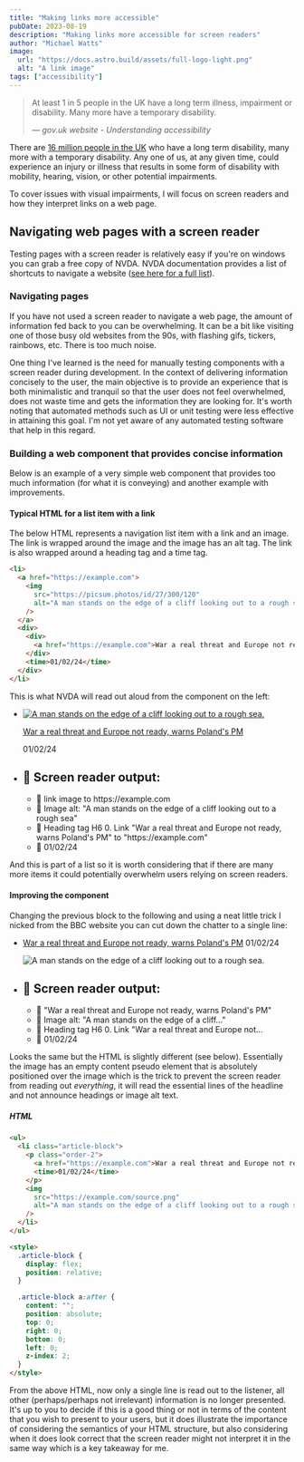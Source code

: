 ```yaml
---
title: "Making links more accessible"
pubDate: 2023-08-19
description: "Making links more accessible for screen readers"
author: "Michael Watts"
image:
  url: "https://docs.astro.build/assets/full-logo-light.png"
  alt: "A link image"
tags: ["accessibility"]
---
```



> At least 1 in 5 people in the UK have a long term illness, impairment or disability. Many more have a temporary disability.
>
> &mdash; <cite>gov.uk website - Understanding accessibility</cite>

There are [16 million people in the UK](https://www.scope.org.uk/media/disability-facts-figures/) who have a long term disability,
many more with a temporary disability. Any one of us, at any given time, could experience an injury or illness that results in some form of disability
with mobility, hearing, vision, or other potential impairments.

To cover issues with visual impairments, I will focus on screen readers and how they interpret links on a web page.

## Navigating web pages with a screen reader

Testing pages with a screen reader is relatively easy if you're on windows you can grab a free copy of NVDA.
NVDA documentation provides a list of shortcuts to navigate a website ([see here for a full list](https://webaim.org/resources/shortcuts/nvda)).

### Navigating pages

If you have not used a screen reader to navigate a web page, the amount of information fed back to you can be overwhelming. It can be a bit like visiting one of those busy old websites from the 90s, with flashing gifs, tickers, rainbows, etc. There is too much noise.

One thing I've learned is the need for manually testing components with a screen reader during development. In the context of delivering information concisely to the user, the main objective is to provide an experience that is both minimalistic and tranquil so that the user does not feel overwhelmed, does not waste time and gets the information they are looking for. It's worth noting that automated methods such as UI or unit testing were less effective in attaining this goal. I'm not yet aware of any automated testing software that help in this regard.

### Building a web component that provides concise information

Below is an example of a very simple web component that provides too much information (for what it is conveying) and another example with improvements.

#### Typical HTML for a list item with a link

The below HTML represents a navigation list item with a link and an image. The link is wrapped around the image and the image has an alt tag. The link is also wrapped around a heading tag and a time tag.

```html {1,3-4} /War a real/#a /A man stands/#b /01/02/24/#c
<li>
  <a href="https://example.com">
    <img
      src="https://picsum.photos/id/27/300/120"
      alt="A man stands on the edge of a cliff looking out to a rough sea."
    />
  </a>
  <div>
    <div>
      <a href="https://example.com">War a real threat and Europe not ready, warns Poland's PM</a>
    </div>
    <time>01/02/24</time>
  </div>
</li>
```

This is what NVDA will read out aloud from the component on the left:

<ul class="list-none bg-stripes-slate rounded-lg m-0 p-5 flex flex-col xl:flex-row gap-3">
  <li class="list-none xl:w-80 bg-slate-100 dark:bg-slate-800 rounded overflow-hidden shadow-2xl border mb-0">
    <a href="https://example.com">
      <img
        src="https://picsum.photos/id/27/300/200"
        alt="A man stands on the edge of a cliff looking out to a rough sea."
        class="w-full lg:h-36 object-cover"
      />
    </a>
    <div class="flex justify-between items-baseline p-3 leading-tight">
      <p class="m-0 font-bold mr-3">
        <a href="https://example.com">War a real threat and Europe not ready, warns Poland's PM</a>
      </p>
      <time class="text-sm">01/02/24</time>
    </div>
  </li>
  <li class="list-none w-auto mb-0 border p-3 rounded">
    <h2 class="m-0 text-base uppercase mb-3 bg-white p-3 rounded">🤖 Screen reader output:</h2>
    <ul class="list-none bg-stripes-amber rounded-lg font-mono p-3 text-black">
      <li class="p-3 font-bold bg-amber-500 mb-3 rounded-lg list-none">💬 link image to https://example.com</li>
      <li class="p-3 font-bold bg-amber-500 mb-3 rounded-lg list-none">💬 Image alt: "A man stands on the edge of a cliff looking out to a rough sea"</li>
      <li class="p-3 font-bold bg-amber-500 mb-3 rounded-lg list-none">💬 Heading tag H6 0. Link "War a real threat and Europe not ready, warns Poland's PM" to "https://example.com"</li>
      <li class="p-3 font-bold bg-amber-500 rounded-lg list-none">💬 01/02/24</li>
    </ul>
  </li>
</ul>

And this is part of a list so it is worth considering that if there are many more items it could potentially overwhelm users relying on screen readers.

#### Improving the component

Changing the previous block to the following and using a neat little trick I nicked from the BBC website you can cut down the chatter to a single line:

<ul class="list-none bg-stripes-slate rounded-lg m-0 p-5 flex flex-col xl:flex-row gap-3">
  <li class="flex flex-col list-none xl:w-80 bg-slate-100 dark:bg-slate-800 rounded overflow-hidden shadow-2xl border relative mb-0">
    <p class="order-2 flex justify-between items-baseline p-3 m-0">
      <a href="https://example.com" class="text-lg leading-tight font-bold after::content-[''] after:absolute after:top-0 after:left-0 after:right-0 after:bottom-0 after:z-99">War a real threat and Europe not ready, warns Poland's PM</a>
      <time class="text-sm">01/02/24</time>
    </p>
    <img
      src="https://picsum.photos/id/27/300/200"
      alt="A man stands on the edge of a cliff looking out to a rough sea."
      class="w-full lg:h-36 object-cover"
    />
  </li>
  <li class="list-none w-auto mb-0 border p-3 rounded w-full">
    <h2 class="m-0 text-base uppercase mb-3 bg-white p-3 rounded">🤖 Screen reader output:</h2>
    <ul class="list-none bg-stripes-amber rounded-lg font-mono p-3 text-black">
      <li class="p-3 font-bold bg-amber-500 mb-3 rounded-lg list-none">💬 "War a real threat and Europe not ready, warns Poland's PM"</li>
      <li class="p-3 font-bold bg-stripes-amber opacity-50 mb-3 rounded-lg list-none line-through ">💬 Image alt: "A man stands on the edge of a cliff..."</li>
      <li class="p-3 font-bold bg-stripes-amber opacity-30 mb-3 rounded-lg list-none line-through">💬 Heading tag H6 0. Link "War a real threat and Europe not...</li>
      <li class="p-3 font-bold bg-stripes-amber opacity-15 rounded-lg list-none line-through">💬 01/02/24</li>
    </ul>
  </li>
</ul>

Looks the same but the HTML is slightly different (see below). Essentially the image has an empty content pseudo element that is absolutely positioned
over the image which is the trick to prevent the screen reader from reading out _everything_, it will read the essential lines of the headline and not announce headings or image alt text.

##### HTML

```html
<ul>
  <li class="article-block">
    <p class="order-2">
      <a href="https://example.com">War a real threat and Europe not ready, warns Poland's PM</a>
      <time>01/02/24</time>
    </p>
    <img
      src="https://example.com/source.png"
      alt="A man stands on the edge of a cliff looking out to a rough sea"
    />
  </li>
</ul>

<style>
  .article-block {
    display: flex;
    position: relative;
  }

  .article-block a:after {
    content: "";
    position: absolute;
    top: 0;
    right: 0;
    bottom: 0;
    left: 0;
    z-index: 2;
  }
</style>
```

From the above HTML, now only a single line is read out to the listener, all other (perhaps/perhaps not irrelevant) information is no longer presented.
It's up to you to decide if this is a good thing or not in terms of the content that you wish to present to your users, but it does illustrate the importance of
considering the semantics of your HTML structure, but also considering when it does look correct that the screen reader might not interpret it in the same way which is a key takeaway for me.

